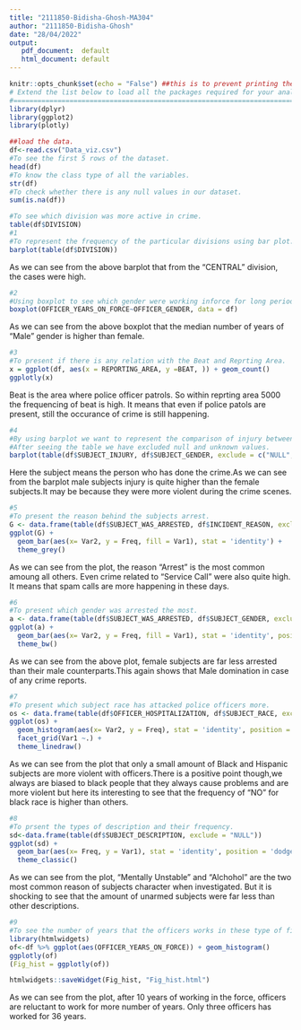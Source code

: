 ---
title: "2111850-Bidisha-Ghosh-MA304"
author: "2111850-Bidisha-Ghosh"
date: "28/04/2022"
output: 
   pdf_document:  default
   html_document: default
---

```{r setup, include=FALSE}
knitr::opts_chunk$set(echo = "False") ##this is to prevent printing the code in the "html" file.
# Extend the list below to load all the packages required for your analyses here:
#===============================================================================
library(dplyr)
library(ggplot2)
library(plotly)

##load the data.
df<-read.csv("Data_viz.csv")
#To see the first 5 rows of the dataset.
head(df)
#To know the class type of all the variables.
str(df)
#To check whether there is any null values in our dataset.
sum(is.na(df))
```
```{r}
#To see which division was more active in crime.
table(df$DIVISION)
#1
#To represent the frequency of the particular divisions using bar plot.
barplot(table(df$DIVISION))
```
As we can see from the above barplot that from the "CENTRAL" division, the cases were high.

```{r cars}
#2
#Using boxplot to see which gender were working inforce for long period of time.
boxplot(OFFICER_YEARS_ON_FORCE~OFFICER_GENDER, data = df)
```
As we can see from the above boxplot that the median number of years of "Male" gender is higher than female.

```{r pressure, echo=FALSE}
#3
#To present if there is any relation with the Beat and Reprting Area.
x = ggplot(df, aes(x = REPORTING_AREA, y =BEAT, )) + geom_count()
ggplotly(x)
```
Beat is the area where police officer patrols. So within reprting area 5000 the frequencing of beat is high. It means that even if police patols are present, still the occurance of crime is still happening.
```{r}
#4
#By using barplot we want to represent the comparison of injury between the two genders.
#After seeing the table we have excluded null and unknown values.
barplot(table(df$SUBJECT_INJURY, df$SUBJECT_GENDER, exclude = c("NULL", "Unknown")), xlab = "Gender", ylab = "Frequency")

```
Here the subject means the person who has done the crime.As we can see from the barplot male subjects injury is quite higher than the female subjects.It may be because they were more violent during the crime scenes.
```{r}
#5
#To present the reason behind the subjects arrest.
G <- data.frame(table(df$SUBJECT_WAS_ARRESTED, df$INCIDENT_REASON, exclude = "NULL"))
ggplot(G) +
  geom_bar(aes(x= Var2, y = Freq, fill = Var1), stat = 'identity') +
  theme_grey()
```
As we can see from the plot, the reason "Arrest" is the most common amoung all others. Even crime related to "Service Call" were also quite high. It means that spam calls are more happening in these days.
```{r}
#6
#To present which gender was arrested the most.
a <- data.frame(table(df$SUBJECT_WAS_ARRESTED, df$SUBJECT_GENDER, exclude = c("Unknown", "NULL")))
ggplot(a) +
  geom_bar(aes(x= Var2, y = Freq, fill = Var1), stat = 'identity', position = 'dodge') +
  theme_bw()
```
As we can see from the above plot, female subjects are far less arrested than their male counterparts.This again shows that Male domination in case of any crime reports.
```{r}
#7
#To present which subject race has attacked police officers more.
os <- data.frame(table(df$OFFICER_HOSPITALIZATION, df$SUBJECT_RACE, exclude = "NULL"))
ggplot(os) +
  geom_histogram(aes(x= Var2, y = Freq), stat = 'identity', position = 'dodge') +
  facet_grid(Var1 ~.) +
  theme_linedraw()
```
As we can see from the plot that only a small amount of Black and Hispanic subjects are more violent with officers.There is a positive point though,we always are biased to black people that they always cause problems and are more violent but here its interesting to see that the frequency of "NO" for black race is higher than others.
```{r}
#8
#To prsent the types of description and their frequency.
sd<-data.frame(table(df$SUBJECT_DESCRIPTION, exclude = "NULL"))
ggplot(sd) +
  geom_bar(aes(x= Freq, y = Var1), stat = 'identity', position = 'dodge') +
  theme_classic()

```
As we can see from the plot, "Mentally Unstable" and "Alchohol" are the two most common reason of subjects character when investigated. But it is shocking to see that the amount of unarmed subjects were far less than other descriptions.
```{r}
#9
#To see the number of years that the officers works in these type of field.
library(htmlwidgets)
of<-df %>% ggplot(aes(OFFICER_YEARS_ON_FORCE)) + geom_histogram()
ggplotly(of)
(Fig_hist = ggplotly(of))

htmlwidgets::saveWidget(Fig_hist, "Fig_hist.html")
```
As we can see from the plot, after 10 years of working in the force, officers are reluctant to work for more number of years. Only three officers has worked for 36 years.
```{r}

```

